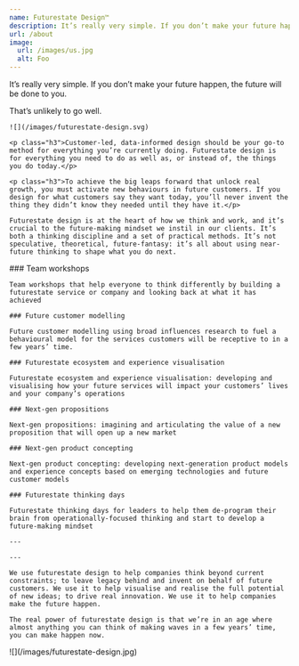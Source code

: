 ```yaml
---
name: Futurestate Design™
description: It’s really very simple. If you don’t make your future happen, the future will be done to you.
url: /about
image:
  url: /images/us.jpg
  alt: Foo
---
```



<Article>
  <Prose>
    <p class="lead">It’s really very simple. If you don’t make your future happen, the future will be done to you.</p>
    <p class="lead">That’s unlikely to go well.</p>

    ![](/images/futurestate-design.svg)

    <p class="h3">Customer-led, data-informed design should be your go-to method for everything you’re currently doing. Futurestate design is for everything you need to do as well as, or instead of, the things you do today.</p>

    <p class="h3">To achieve the big leaps forward that unlock real growth, you must activate new behaviours in future customers. If you design for what customers say they want today, you’ll never invent the thing they didn’t know they needed until they have it.</p>

    Futurestate design is at the heart of how we think and work, and it’s crucial to the future-making mindset we instil in our clients. It’s both a thinking discipline and a set of practical methods. It’s not speculative, theoretical, future-fantasy: it’s all about using near-future thinking to shape what you do next.

  </Prose>
</Article>

<Section name="Some of the ways we use it">
  <Prose>
    ### Team workshops

    Team workshops that help everyone to think differently by building a futurestate service or company and looking back at what it has achieved

    ### Future customer modelling

    Future customer modelling using broad influences research to fuel a behavioural model for the services customers will be receptive to in a few years’ time.

    ### Futurestate ecosystem and experience visualisation

    Futurestate ecosystem and experience visualisation: developing and visualising how your future services will impact your customers’ lives and your company’s operations

    ### Next-gen propositions

    Next-gen propositions: imagining and articulating the value of a new proposition that will open up a new market

    ### Next-gen product concepting

    Next-gen product concepting: developing next-generation product models and experience concepts based on emerging technologies and future customer models

    ### Futurestate thinking days

    Futurestate thinking days for leaders to help them de-program their brain from operationally-focused thinking and start to develop a future-making mindset

    ---

    ---

    We use futurestate design to help companies think beyond current constraints; to leave legacy behind and invent on behalf of future customers. We use it to help visualise and realise the full potential of new ideas; to drive real innovation. We use it to help companies make the future happen.

    The real power of futurestate design is that we’re in an age where almost anything you can think of making waves in a few years’ time, you can make happen now.

  </Prose>
</Section>

<div class="max-w-[80rem] mx-auto">![](/images/futurestate-design.jpg)</div>
